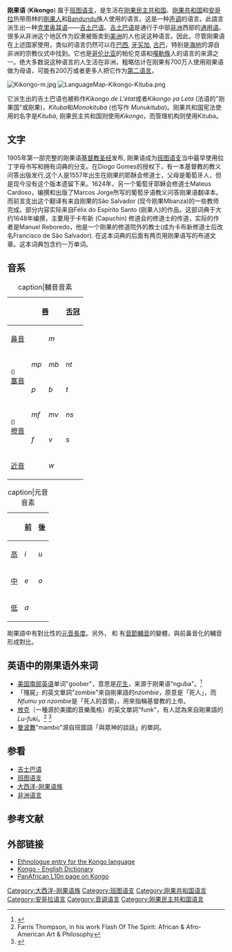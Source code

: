 {{多個問題|
{{refimprove|time=2009-08-06T00:52:46+00:00}}
{{roughtranslation}}
{{Expand language|en}}
}}
{{Infobox Language
|familycolor=尼日尔-刚果语系
|name=刚果语
|nativename=Kikongo 
|states={{flagicon|Angola}} [[安哥拉|安哥拉]] <br /> {{flagicon|Democratic Republic of the Congo}} [[刚果民主共和国|刚果民主共和国]] <br /> {{flagicon|Republic of the Congo}} [[刚果共和国|刚果共和国]]
|region=中非
|speakers= 700万
|fam1=[[尼日尔-刚果语系|尼日尔-刚果语系]]
|fam2=[[大西洋-刚果语族|大西洋-刚果语族]]
|fam3=[[贝努埃-刚果语支|贝努埃-刚果语支]]
|fam4=[[类班图语支|类班图语支]]
|fam5=[[班图语支|班图语支]]
|fam6=[[中班圖語|中班圖語]]
|fam7=H
|nation={{flagicon|Angola}} [[安哥拉|安哥拉]] <br /> {{flagicon|Democratic Republic of the Congo}} [[刚果民主共和国|刚果民主共和国]] <br /> {{flagicon|Republic of the Congo}} [[刚果共和国|刚果共和国]]
|script=[[拉丁字母|拉丁字母]]、{{tsl|en|Mandombe script|曼多姆貝}}
|iso1=kg
|iso2=kon
|iso3=kon
|lc1=kng|ld1=Koongo
|lc2=ldi|ld2=Laari
|lc3=kwy|ld3=San Salvador Kongo (South)
|lc4=yom|ld4=Yombe<ref>Maho 2009</ref>
|glotto=core1256
|glottorefname=Core Kikongo
|glottoname=Core Kikongo; incl. Kituba & ex-Kongo varieties
|glotto2=yomb1244
|glottoname2=Yombe
|guthrie=H.14–16
|map=File:Map - DR Congo, major languages.svg
}}

'''刚果语''' ('''Kikongo''') 属于[[班图语支|班图语支]]，是生活在[[刚果民主共和国|刚果民主共和国]]、[[刚果共和国|刚果共和国]]和[[安哥拉|安哥拉]]热带雨林的[[剛果人|剛果人]]和[[Bandundu|Bandundu]]族人使用的语言。这是一种[[音调语言|声调]]的语言。此語言派生出一种[[克里奥耳语|克里奥耳语]]——[[吉土巴语|吉土巴语]]。[[吉土巴语|吉土巴语]]是通行于中部[[非洲|非洲]]西部的[[通用语|通用语]]。很多从非洲这个地区作为奴隶被贩卖到[[美洲|美洲]]的人也说这种语言。因此，尽管刚果语在上述国家使用，类似的语言仍然可以在[[巴西|巴西]], [[牙买加|牙买加]], [[古巴|古巴]]，特别是[[海地|海地]]的源自非洲的宗教仪式中找到。它也是[[哥伦比亚|哥伦比亚]]的帕伦克语和[[嘎勒族|嘎勒族]]人的语言的来源之一。绝大多数说这种语言的人生活在非洲，粗略估计在刚果有700万人使用刚果语做为母语，可能有200万或者更多人把它作为[[第二语言|第二语言]]。

[[File:Kikongo-m.jpg|thumb]]
[[File:LanguageMap-Kikongo-Kituba.png|thumb]]

它派生出的吉土巴语也被称作''Kikongo de L'état''或者''Kikongo ya Leta'' (法语的"刚果国"或刚果)，''Kituba''和''Monokituba'' (也写作 ''Munukituba'')。刚果共和国宪法使用的名字是''Kitubà'', 刚果民主共和国则使用''Kikongo''，而管理机构则使用Kituba。

== 文字 ==
{{Original research|time=2012-11-12T06:45:19+00:00}}
1905年第一部完整的刚果语[[基督教圣经|基督教圣经]]发布, 刚果语成为[[班图语支|班图语支]]当中最早使用拉丁字母书写和拥有词典的分支。在Diogo Gomes的授权下，有一本基督教的教义问答出版发行,这个人是1557年出生在刚果的耶酥会修道士，父母是葡萄牙人，但是现今没有这个版本遗留下来。1624年，另一个葡萄牙耶稣会修道士Mateus Cardoso，编撰和出版了Marcos Jorge所写的葡萄牙语教义问答刚果语翻译本。而前言支出这个翻译有来自刚果的São Salvador (现今刚果Mbanza)的一些教师完成。部分内容实际来自Félix do Espírito Santo (刚果人)的作品。这部词典于大约1648年编撰，主要用于卡布新 (Capuchin) 修道会的修道士的传道，实际的作者是Manuel Reboredo，他是一个刚果的修道院外的教士(成为卡布新修道士后改名Francisco de São Salvador). 在这本词典的后面有两页用刚果语写的布道文章。这本词典包含约一万单词。

== 音系 ==

{|class=wikitable style=text-align:center
|+caption|輔音音素
!
!colspan=2| [[唇音|唇]]
!colspan=2| [[舌冠音|舌冠]]
!colspan=2| [[舌背音|舌背]]
|-
![[鼻音_(辅音)|鼻音]]
|style=border-right:0| ||style=border-left:0|''m'' {{IPAslink|m}}
|style=border-right:0| ||style=border-left:0|''n'' {{IPAslink|n}}
|style=border-right:0| ||style=border-left:0|''ng'' {{IPAslink|ŋ}}
|-
!rowspan=2|<small>({{tsl|en|prenasalized consonant|前鼻音化}})</small><br>[[塞音|塞音]]
|style=border-right:0|''mp'' {{IPAslink|p|ᵐp}}||style=border-left:0|''mb'' {{IPAslink|b|ᵐb}}
|style=border-right:0|''nt'' {{IPAslink|t|ⁿt}}||style=border-left:0|''nd'' {{IPAslink|d|ⁿd}}
|style=border-right:0|''nk'' {{IPAslink|k|ᵑk}}||style=border-left:0|
|-
|style=border-right:0|''p'' {{IPAslink|p}}||style=border-left:0|''b'' {{IPAslink|b}}
|style=border-right:0|''t'' {{IPAslink|t}}||style=border-left:0|''d'' {{IPAslink|d}}
|style=border-right:0|''k'' {{IPAslink|k}}||style=border-left:0|
|-
!rowspan=2|<small>({{tsl|en|prenasalized consonant|前鼻音化}})</small><br>[[擦音|擦音]]
|style=border-right:0|''mf'' {{IPAslink|f|ᶬf}}||style=border-left:0|''mv'' {{IPAslink|v|ᶬv}}
|style=border-right:0|''ns'' {{IPAslink|s|ⁿs}}||style=border-left:0|''nz'' {{IPAslink|z|ⁿz}}
|colspan=2|
|-
|style=border-right:0|''f'' {{IPAslink|f}}||style=border-left:0|''v'' {{IPAslink|v}}
|style=border-right:0|''s'' {{IPAslink|s}}||style=border-left:0|''z'' {{IPAslink|z}}
|colspan=2|
|-
![[近音|近音]]
|style=border-right:0| ||style=border-left:0|''w'' {{IPAslink|w}}
|style=border-right:0| ||style=border-left:0|''l'' {{IPAslink|l}}
|style=border-right:0| ||style=border-left:0|''y'' {{IPAslink|j}}
|}

{|class=wikitable style=text-align:center
|+caption|元音音素
!
![[前元音|前]]
![[後元音|後]]
|-
![[高元音|高]]
|''i''{{IPAslink|i}} 
|''u''{{IPAslink|u}}
|-
![[中元音|中]]
|''e''{{IPAslink|e̞|e}} 
|''o''{{IPAslink|o̞|o}}
|-
![[低元音|低]]
|colspan=2|''a''{{IPAslink|ä|a}}  
|}

剛果語中有對比性的[[元音長度|元音長度]]。另外，{{IPA|/m/}} 和 {{IPA|/n/}} 有[[音節輔音|音節輔音]]的變體，與前鼻音化的輔音形成對比。

== 英语中的刚果语外来词 ==
* [[美国英语|美国南部英语]]单词"goober"，意思是[[花生|花生]]，来源于刚果语"nguba"。<ref>{{Cite web|url=http://www.bartleby.com/61/16/G0191600.html|title=Bartleby.com: Great Books Online -- Quotes, Poems, Novels, Classics and hundreds more|website=www.bartleby.com|language=en|access-date=2017-07-21|deadurl=yes|archiveurl=https://web.archive.org/web/20080328052814/http://www.bartleby.com/61/16/G0191600.html|archivedate=2008-03-28|df=}}</ref>
* 「殭屍」的英文單詞"zombie"來自剛果語的''nzombie''，原意是「死人」，而''Nfumu ya nzombie''是「死人的首領」，用來指稱基督教的上帝。
* [[放克|放克]]（一種源於美國的音樂風格）的英文單詞"funk"，有人認為來自剛果語的''Lu-fuki''。<ref>Farris Thompson, in his work Flash Of The Spirit: African & Afro-American Art & Philosophy</ref> <ref>{{Cite web|url=http://english.stackexchange.com/questions/17228/where-does-funk-and-or-funky-come-from-and-why-the-musical-reference|title=Where does "funk" and/or "funky" come from and why the musical reference?|website=english.stackexchange.com|access-date=2017-07-21|archive-date=2017-10-11|archive-url=https://web.archive.org/web/20171011135352/https://english.stackexchange.com/questions/17228/where-does-funk-and-or-funky-come-from-and-why-the-musical-reference|dead-url=no}}</ref>
* [[曼波舞|曼波舞]]"mambo"源自班圖語「與眾神的談話」的單詞。

== 参看 ==
* [[吉士巴语|吉士巴语]]
*[[班图语支|班图语支]]
*[[大西洋-刚果语族|大西洋-刚果语族]]
*[[非洲语言|非洲语言]]

==参考文献==
{{reflist}}

== 外部链接 ==
{{InterWiki|code=kg}}
* [http://www.ethnologue.com/show_language.asp?code=kng Ethnologue entry for the Kongo language]{{Wayback|url=http://www.ethnologue.com/show_language.asp?code=kng |date=20090427004954 }}
* [https://web.archive.org/web/20091118161420/http://www.websters-online-dictionary.org/definition/Kongo-english/ Kongo - English Dictionary]
* [https://web.archive.org/web/20070322025256/http://www.panafril10n.org/wikidoc/pmwiki.php/PanAfrLoc/Kongo PanAfrican L10n page on Kongo]

{{非洲联盟语言}}

[[Category:大西洋-刚果语族|Category:大西洋-刚果语族]] 
[[Category:班图语支|Category:班图语支]]
[[Category:刚果共和国语言|Category:刚果共和国语言]]
[[Category:安哥拉语言|Category:安哥拉语言]]
[[Category:音调语言|Category:音调语言]]
[[Category:刚果民主共和国语言|Category:刚果民主共和国语言]]
